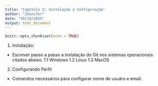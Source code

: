 ```yaml
---
title: 'Capítulo 2: Instalação e Configuração'
author: "Jhenifer"
date: "29/10/2015"
output: html_document
---
```


```r
knitr::opts_chunk$set(echo = TRUE)
```

1. Instalação:
 - Escrever passo a passo a instalação do Git nos sistemas operacionais citados abaixo.
1.1 Windows
1.2 Linux
1.3 MacOS

2. Configurando Perfil
- Comandos necessários para configurar nome de usuáro e email.
